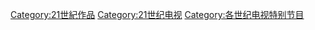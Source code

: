 [[Category:21世紀作品|Category:21世紀作品]]
[[Category:21世纪电视|Category:21世纪电视]]
[[Category:各世纪电视特别节目|Category:各世纪电视特别节目]]